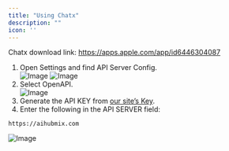 ```yaml
---
title: "Using Chatx"
description: ""
icon: ''
---
```


Chatx download link: https://apps.apple.com/app/id6446304087

1. Open Settings and find API Server Config.  
![Image](../../public/cn/chatx1.png)
![Image](../../public/cn/chatx2.png)
2. Select OpenAPI.  
![Image](../../public/cn/chatx3.png)
3. Generate the API KEY from [our site’s Key](https://aihubmix.com/token).  
4. Enter the following in the API SERVER field:
```
https://aihubmix.com
```
![Image](../../public/cn/chatx4.png)